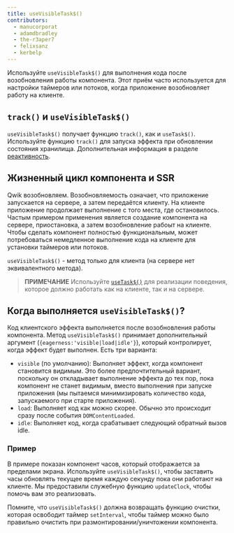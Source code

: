 ```yaml
---
title: useVisibleTask$()
contributors:
  - manucorporat
  - adamdbradley
  - the-r3aper7
  - felixsanz
  - kerbelp
---
```


Используйте `useVisibleTask$()` для выполнения кода после возобновления работы компонента. Этот приём часто используется для настройки таймеров или потоков, когда приложение возобновляет работу на клиенте.

## `track()` и `useVisibleTask$()`

`useVisibleTask$()` получает функцию `track()`, как и `useTask$()`. Используйте функцию `track()` для запуска эффекта при обновлении состояния хранилища. Дополнительная информация в разделе [реактивность](../../../tutorial/reactivity/explicit/index.mdx).

## Жизненный цикл компонента и SSR

Qwik возобновляем. Возобновляемость означает, что приложение запускается на сервере, а затем передаётся клиенту. На клиенте приложение продолжает выполнение с того места, где остановилось. Частым примером применения является создание компонента на сервере, приостановка, а затем возобновление рабоыт на клиенте. Чтобы сделать компонент полностью функциональным, может потребоваться немедленное выполнение кода на клиенте для установки таймеров или потоков.

`useVisibleTask$()` - метод только для клиента (на сервере нет эквивалентного метода).

> **ПРИМЕЧАНИЕ** Используйте [`useTask$()`](/docs/components/lifecycle/index.mdx#usetask) для реализации поведения, которое должно работать как на клиенте, так и на сервере.

## Когда выполняется `useVisibleTask$()`?

Код клиентского эффекта выполняется после возобновления работы компонента. Метод `useVisibleTask$()` принимает дополнительный аргумент (`{eagerness:'visible|load|idle'}`), который контролирует, когда эффект будет выполнен. Есть три варианта:

- `visible` (по умолчанию): Выполняет эффект, когда компонент становится видимым. Это более предпочтительный вариант, поскольку он откладывает выполнение эффекта до тех пор, пока компонент не станет видимым, вместо выполнения при запуске приложения (мы пытаемся минимизировать количество кода, запускаемого при старте приложения).
- `load`: Выполняет код как можно скорее. Обычно это происходит сразу после события `DOMContentLoaded`.
- `idle`: Выполняет код, когда срабатывает следующий обратный вызов idle.

### Пример

В примере показан компонент часов, который отображается за пределами экрана. Используйте `useVisibleTask$()`, чтобы заставить часы обновлять текущее время каждую секунду пока они работают на клиенте. Мы предоставили служебную функцию `updateClock`, чтобы помочь вам это реализовать.

Помните, что `useVisibleTask$()` должна возвращать функцию очистки, которая освободит таймер `setInterval`, чтобы таймер можно было правильно очистить при размонтировании/уничтожении компонента.
